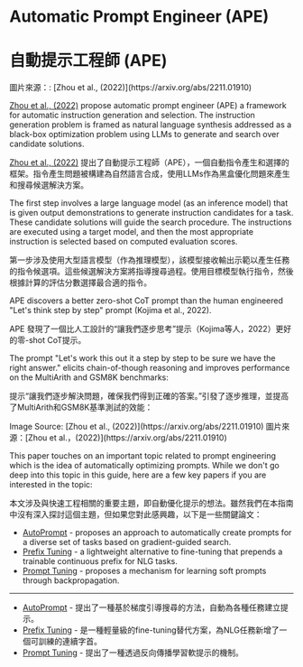 # Automatic Prompt Engineer (APE)

# 自動提示工程師 (APE)


<Screenshot src={APE} alt="APE" />
圖片來源：: [Zhou et al., (2022)](https://arxiv.org/abs/2211.01910)

[Zhou et al., (2022)](https://arxiv.org/abs/2211.01910) propose automatic prompt engineer (APE) a framework for automatic instruction generation and selection. The instruction generation problem is framed as natural language synthesis addressed as a black-box optimization problem using LLMs to generate and search over candidate solutions.

[Zhou et al., (2022)](https://arxiv.org/abs/2211.01910) 提出了自動提示工程師（APE），一個自動指令產生和選擇的框架。指令產生問題被構建為自然語言合成，使用LLMs作為黑盒優化問題來產生和搜尋候選解決方案。

The first step involves a large language model (as an inference model) that is given output demonstrations to generate instruction candidates for a task. These candidate solutions will guide the search procedure. The instructions are executed using a target model, and then the most appropriate instruction is selected based on computed evaluation scores.

第一步涉及使用大型語言模型（作為推理模型），該模型接收輸出示範以產生任務的指令候選項。這些候選解決方案將指導搜尋過程。使用目標模型執行指令，然後根據計算的評估分數選擇最合適的指令。

APE discovers a better zero-shot CoT prompt than the human engineered "Let's think step by step" prompt (Kojima et al., 2022).

APE 發現了一個比人工設計的“讓我們逐步思考”提示（Kojima等人，2022）更好的零-shot CoT提示。

The prompt "Let's work this out it a step by step to be sure we have the right answer." elicits chain-of-though reasoning and improves performance on the MultiArith and GSM8K benchmarks:

提示“讓我們逐步解決問題，確保我們得到正確的答案。”引發了逐步推理，並提高了MultiArith和GSM8K基準測試的效能：

<Screenshot src={APECOT} alt="APECOT" />
Image Source: [Zhou et al., (2022)](https://arxiv.org/abs/2211.01910)

<Screenshot src={APECOT} alt="APECOT" />
圖片來源：[Zhou et al.，(2022)](https://arxiv.org/abs/2211.01910)

This paper touches on an important topic related to prompt engineering which is the idea of automatically optimizing prompts. While we don't go deep into this topic in this guide, here are a few key papers if you are interested in the topic:

本文涉及與快速工程相關的重要主題，即自動優化提示的想法。雖然我們在本指南中沒有深入探討這個主題，但如果您對此感興趣，以下是一些關鍵論文：

- [AutoPrompt](https://arxiv.org/abs/2010.15980) - proposes an approach to automatically create prompts for a diverse set of tasks based on gradient-guided search.
- [Prefix Tuning](https://arxiv.org/abs/2101.00190) - a lightweight alternative to fine-tuning that prepends a trainable continuous prefix for NLG tasks.
- [Prompt Tuning](https://arxiv.org/abs/2104.08691) - proposes a mechanism for learning soft prompts through backpropagation.

---

- [AutoPrompt](https://arxiv.org/abs/2010.15980) - 提出了一種基於梯度引導搜尋的方法，自動為各種任務建立提示。
- [Prefix Tuning](https://arxiv.org/abs/2101.00190) - 是一種輕量級的fine-tuning替代方案，為NLG任務新增了一個可訓練的連續字首。
- [Prompt Tuning](https://arxiv.org/abs/2104.08691) - 提出了一種透過反向傳播學習軟提示的機制。

